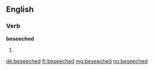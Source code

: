 ==English==

===Verb===
'''beseeched'''

# {{past of|beseech}}

[[de:beseeched]]
[[fr:beseeched]]
[[mg:beseeched]]
[[no:beseeched]]